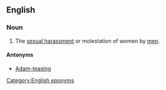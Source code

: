 {{also|eve-teasing|eve teasing|Eve teasing}}
==English==
{{wikipedia}}

===Noun===
{{en-noun|-|s}}

# {{lb|en|India}} The [[sexual harassment]] or molestation of women by [[men]].

====Antonyms====
* [[Adam-teasing]]

[[Category:English eponyms]]